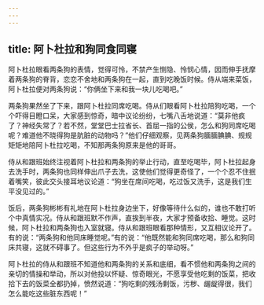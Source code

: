 ```yaml
---
---
---
```

title: 阿卜杜拉和狗同食同寝
---




阿卜杜拉眼看两条狗的表情，觉得可怜，不禁产生恻隐、怜悯心情，因而伸手抚摩着两条狗的脊背，恋恋不舍地和两条狗在一起，直到吃晚饭时候。侍从端来菜饭，阿卜杜拉便对两条狗说：“你俩坐下来和我一块儿吃喝吧。”

两条狗果然坐了下来，跟阿卜杜拉同席吃喝。侍从们眼看阿卜杜拉陪狗吃喝，一个个吓得目瞪口呆，大家感到惊奇，暗中议论纷纷，七嘴八舌地说道：“莫非他疯了？神经失常了？若不然，堂堂巴士拉省长、首屈一指的公侯，怎么和狗同席吃喝呢？难道他不晓得狗是肮脏的动物吗？”他们仔细观察，见两条狗腼腼腆腆、规规矩矩地陪阿卜杜拉吃喝，不知那两条狗原来是他的哥哥。

侍从和跟班始终注视着阿卜杜拉和两条狗的举止行动，直至吃喝毕，阿卜杜拉起身去洗手时，两条狗也同样伸出爪子去洗，这使他们觉得更奇怪了，一个个忍不住抿着嘴笑，彼此交头接耳地议论道：“狗坐在席间吃喝，吃过饭又洗手，这是我们生平没见过的。”

饭后，两条狗彬彬有礼地在阿卜杜拉身边坐下，好像等待什么似的，谁也不敢打听个中真情实况。侍从和跟班默不作声，直挨到半夜，大家才预备收拾、睡觉。这时候，阿卜杜拉和两条狗也入室就寝。侍从和跟班眼看那种情形，又互相议论开了。有的说：“两条狗和他同床睡觉呢。”有的说：“他既然能和狗同席吃喝，那么和狗同床共寝，这就不碍事了。但这些行为不外乎是疯子的举动呀。”

阿卜杜拉的侍从和跟班不知道他和两条狗的关系和底细，看不惯他和两条狗之间的亲切的情操和举动，所以对他投以怀疑、惊奇眼光，不愿享受他吃剩的饭菜，把收拾下去的饭菜全都扔掉，愤然说道：“狗吃剩的残汤剩饭，污秽、龌龊得很，我们怎么能吃这些脏东西呢！”